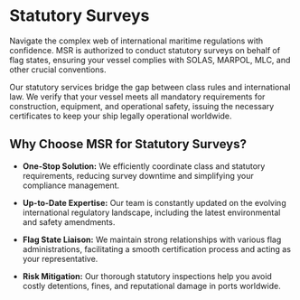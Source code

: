 # Statutory Surveys

<div data-type='wrapper'>
Navigate the complex web of international maritime regulations with confidence. MSR is authorized to conduct statutory surveys on behalf of flag states, ensuring your vessel complies with SOLAS, MARPOL, MLC, and other crucial conventions.

Our statutory services bridge the gap between class rules and international law. We verify that your vessel meets all mandatory requirements for construction, equipment, and operational safety, issuing the necessary certificates to keep your ship legally operational worldwide.

## **Why Choose MSR for Statutory Surveys?**

- **One-Stop Solution:** We efficiently coordinate class and statutory requirements, reducing survey downtime and simplifying your compliance management.

- **Up-to-Date Expertise:** Our team is constantly updated on the evolving international regulatory landscape, including the latest environmental and safety amendments.

- **Flag State Liaison:** We maintain strong relationships with various flag administrations, facilitating a smooth certification process and acting as your representative.

- **Risk Mitigation:** Our thorough statutory inspections help you avoid costly detentions, fines, and reputational damage in ports worldwide.
</div>
